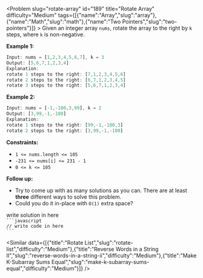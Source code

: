 
<Problem slug="rotate-array" id="189" title="Rotate Array" difficulty="Medium" tags={[{"name":"Array","slug":"array"},{"name":"Math","slug":"math"},{"name":"Two Pointers","slug":"two-pointers"}]} >
    Given an integer array `nums`, rotate the array to the right by `k` steps, where `k` is non-negative.

**Example 1:**

```javascript 
Input: nums = [1,2,3,4,5,6,7], k = 3
Output: [5,6,7,1,2,3,4]
Explanation:
rotate 1 steps to the right: [7,1,2,3,4,5,6]
rotate 2 steps to the right: [6,7,1,2,3,4,5]
rotate 3 steps to the right: [5,6,7,1,2,3,4]
```

**Example 2:**

```javascript 
Input: nums = [-1,-100,3,99], k = 2
Output: [3,99,-1,-100]
Explanation: 
rotate 1 steps to the right: [99,-1,-100,3]
rotate 2 steps to the right: [3,99,-1,-100]
```

**Constraints:**

*   `1 <= nums.length <= 105`
*   `-231 <= nums[i] <= 231 - 1`
*   `0 <= k <= 105`

**Follow up:**

*   Try to come up with as many solutions as you can. There are at least **three** different ways to solve this problem.
*   Could you do it in-place with `O(1)` extra space?
</Problem >

<Solution>
write solution in here
</Solution>

<Code>
```javascript
// write code in here
```
</Code>

<Similar data={[{"title":"Rotate List","slug":"rotate-list","difficulty":"Medium"},{"title":"Reverse Words in a String II","slug":"reverse-words-in-a-string-ii","difficulty":"Medium"},{"title":"Make K-Subarray Sums Equal","slug":"make-k-subarray-sums-equal","difficulty":"Medium"}]} />
